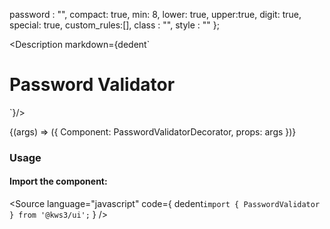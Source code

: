 
  password : "",
  compact: true,
  min: 8,
  lower: true,
  upper:true,
  digit: true,
  special: true,
  custom_rules:[],
  class : "",
  style : ""
};


<Version />

<Meta
  title="Forms/PasswordValidator"
  component={PasswordValidator}
  args={args}
/>

<Description markdown={dedent`
# Password Validator
`}/>

<Canvas>
  <Story
  name="PasswordValidator"
  args={args}
  >
  {(args) => ({
    Component: PasswordValidatorDecorator,
    props: args
  })}
  </Story>
</Canvas>

<ArgsTable story="PasswordValidator" />

### Usage
#### Import the component:
<Source
  language="javascript"
  code={
    dedent`import { PasswordValidator } from '@kws3/ui';`
  }
/>
